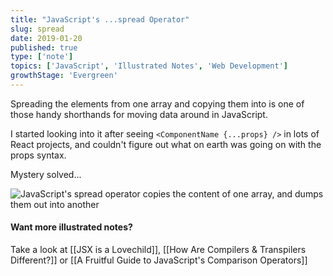 ```yaml
---
title: "JavaScript's ...spread Operator"
slug: spread
date: 2019-01-20
published: true
type: ['note']
topics: ['JavaScript', 'Illustrated Notes', 'Web Development']
growthStage: 'Evergreen'
---
```


Spreading the elements from one array and copying them into is one of those handy shorthands for moving data around in JavaScript.

I started looking into it after seeing  `<ComponentName {...props} />` in lots of React projects, and couldn't figure out what on earth was going on with the props syntax.

Mystery solved...

<Image alt="JavaScript's spread operator copies the content of one array, and dumps them out into another" src="https://res.cloudinary.com/dg3gyk0gu/image/upload/c_scale,w_900/v1592262848/maggieappleton.com/egghead-course-notes/Spread.png" />

#### Want more illustrated notes?

Take a look at [[JSX is a Lovechild]], [[How Are Compilers & Transpilers Different?]] or [[A Fruitful Guide to JavaScript's Comparison Operators]]